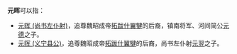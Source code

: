 '''元晖'''可以指：
* [[元晖_(尚书左仆射)|元晖 (尚书左仆射)]]，追尊魏昭成帝[[拓跋什翼犍|拓跋什翼犍]]的后裔，镇南将军、河间简公[[元德_(北魏)|元德]]之子。
* [[元晖_(义宁县公)|元晖 (义宁县公)]]，追尊魏昭成帝[[拓跋什翼犍|拓跋什翼犍]]的后裔，尚书左仆射[[元翌|元翌]]之子。

{{disambig|Cat=二字元姓人名消歧义}}